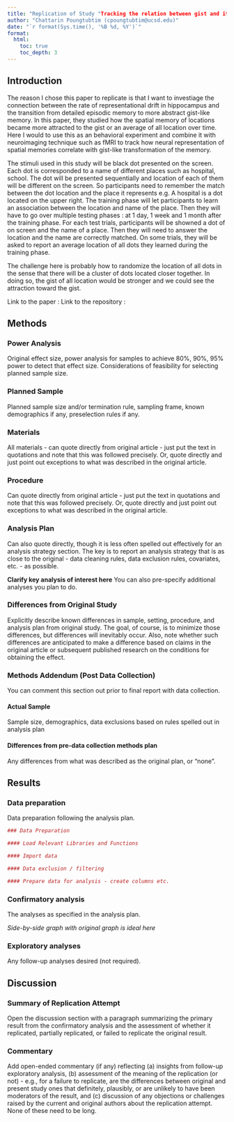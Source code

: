 ```yaml
---
title: "Replication of Study "Tracking the relation between gist and item memory over the course of long-term memory consolidation" by Tima Zeng et al. (2021, eLife)"
author: "Chattarin Poungtubtim (cpoungtubtim@ucsd.edu)"
date: "`r format(Sys.time(), '%B %d, %Y')`"
format:
  html:
    toc: true
    toc_depth: 3
---
```


<!-- Replication reports should all use this template to standardize reporting across projects.  These reports will be public supplementary materials that accompany the summary report(s) of the aggregate results. -->

## Introduction

The reason I chose this paper to replicate is that I want to investiage the connection between the rate of representational drift in hippocampus and  the transition from detailed episodic memory to more abstract gist-like memory. In this paper, they studied how the spatial memory of locations became more attracted to the gist or an average of all location over time. Here I would to use this as an behavioral experiment and combine it with neuroimaging technique such as fMRI to track how neural representation of spatial memories correlate with gist-like transformation of the memory.

The stimuli used in this study will be black dot presented on the screen. Each dot is corresponded to a name of different places such as hospital, school. The dot will be presented sequentially and location of each of them will be different on the screen. So participants need to remember the match between the dot location and the place it represents e.g. A hospital is a dot located on the upper right. The training phase will let participants to learn an association between the location and name of the place. Then they will have to go over multiple testing phases : at 1 day, 1 week and 1 month after the training phase. For each test trials, participants will be showned a dot of on screen and the name of a place. Then they will need to answer the location and the name are correctly matched. On some trials, they will be asked to report an average location of all dots they learned during the training phase. 

The challenge here is probably how to randomize the location of all dots in the sense that there will be a cluster of dots located closer together. In doing so, the gist of all location would be stronger and we could see the attraction toward the gist.

Link to the paper : 
Link to the repository : 





## Methods

### Power Analysis

Original effect size, power analysis for samples to achieve 80%, 90%, 95% power to detect that effect size.  Considerations of feasibility for selecting planned sample size.

### Planned Sample

Planned sample size and/or termination rule, sampling frame, known demographics if any, preselection rules if any.

### Materials

All materials - can quote directly from original article - just put the text in quotations and note that this was followed precisely.  Or, quote directly and just point out exceptions to what was described in the original article.

### Procedure	

Can quote directly from original article - just put the text in quotations and note that this was followed precisely.  Or, quote directly and just point out exceptions to what was described in the original article.

### Analysis Plan

Can also quote directly, though it is less often spelled out effectively for an analysis strategy section.  The key is to report an analysis strategy that is as close to the original - data cleaning rules, data exclusion rules, covariates, etc. - as possible.  

**Clarify key analysis of interest here**  You can also pre-specify additional analyses you plan to do.

### Differences from Original Study

Explicitly describe known differences in sample, setting, procedure, and analysis plan from original study.  The goal, of course, is to minimize those differences, but differences will inevitably occur.  Also, note whether such differences are anticipated to make a difference based on claims in the original article or subsequent published research on the conditions for obtaining the effect.

### Methods Addendum (Post Data Collection)

You can comment this section out prior to final report with data collection.

#### Actual Sample
  Sample size, demographics, data exclusions based on rules spelled out in analysis plan

#### Differences from pre-data collection methods plan
  Any differences from what was described as the original plan, or “none”.


## Results


### Data preparation

Data preparation following the analysis plan.
	
```r
### Data Preparation

#### Load Relevant Libraries and Functions

#### Import data

#### Data exclusion / filtering

#### Prepare data for analysis - create columns etc.
```

### Confirmatory analysis

The analyses as specified in the analysis plan.  

*Side-by-side graph with original graph is ideal here*

### Exploratory analyses

Any follow-up analyses desired (not required).  

## Discussion

### Summary of Replication Attempt

Open the discussion section with a paragraph summarizing the primary result from the confirmatory analysis and the assessment of whether it replicated, partially replicated, or failed to replicate the original result.  

### Commentary

Add open-ended commentary (if any) reflecting (a) insights from follow-up exploratory analysis, (b) assessment of the meaning of the replication (or not) - e.g., for a failure to replicate, are the differences between original and present study ones that definitely, plausibly, or are unlikely to have been moderators of the result, and (c) discussion of any objections or challenges raised by the current and original authors about the replication attempt.  None of these need to be long.
